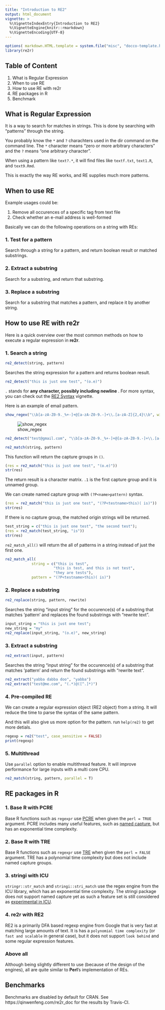 ```yaml
---
title: "Introduction to RE2"
output: html_document
vignette: >
  %\VignetteIndexEntry{Introduction to RE2}
  %\VignetteEngine{knitr::rmarkdown}
  %\VignetteEncoding{UTF-8}
---
```


```r
options( markdown.HTML.template = system.file("misc", "docco-template.html", package = "knitr"))
library(re2r)
```

## Table of Content

1. What is Regular Expression
2. When to use RE
3. How to use RE with re2r
4. RE packages in R
5. Benchmark

## What is Regular Expression

It is a way to search for matches in strings. This is done by searching with "patterns" through the string.

You probably know the `*` and `?` charachters used in the dir command on the command line. The `*` character means "zero or more arbitrary characters" and the `?` means "one arbitrary character". 

When using a pattern like `text?.*`, it will find files like `textf.txt`, `text1.R`, and `text9.Rmd`.

This is exactly the way RE works, and RE supplies much more patterns.

## When to use RE

Example usages could be:

1. Remove all occurences of a specific tag from text file
2. Check whether an e-mail address is well-formed

Basically we can do the following operations on a string with REs:

### 1. Test for a pattern

Search through a string for a pattern, and return boolean result or matched substrings.

### 2. Extract a substring

Search for a substring, and return that substring.

### 3. Replace a substring

Search for a substring that matches a pattern, and replace it by another string.

## How to use RE with re2r

Here is a quick overview over the most common methods on how to execute a regular expression in **re2r**.

### 1. Search a string

```r
re2_detect(string, pattern)
```

Searches the string expression for a pattern and returns boolean result.

```r
re2_detect("this is just one test", "(o.e)")
```

`.` stands for **any character, possibly including newline** . For more syntax, you can check out the [RE2 Syntax](./re2r-syntax.html) vignette.

Here is an example of email pattern.

```r
show_regex("\\b[a-zA-Z0-9._%+-]+@[a-zA-Z0-9.-]+\\.[a-zA-Z]{2,4}\\b", width = 670, height = 280)
```

![show_regex](https://cdn.rawgit.com/qinwf/re2r/479fbaffa3ca800721abb42de29e388439b4fdd6/email.png)

```r
re2_detect("test@gmail.com", "\\b[a-zA-Z0-9._%+-]+@[a-zA-Z0-9.-]+\\.[a-zA-Z]{2,4}\\b")
```


```r
re2_match(string, pattern)
```

This function will return the capture groups in `()`.

```r
(res = re2_match("this is just one test", "(o.e)"))
str(res)
```

The return result is a character matrix. `.1` is the first capture group and it is unnamed group.

We can create named capture group with `(?P<name>pattern)` syntax.

```r
(res = re2_match("this is just one test", "(?P<testname>this)( is)"))
str(res)
```

If there is no capture group, the matched origin strings will be returned.

```r
test_string = c("this is just one test", "the second test");
(res = re2_match(test_string, "is"))
str(res)
```

`re2_match_all()` will return the all of patterns in a string instead of just the first one.

```r
re2_match_all(
            string = c("this is test", 
                      "this is test, and this is not test", 
                      "they are tests"), 
            pattern = "(?P<testname>this)( is)")
```

### 2. Replace a substring

```r
re2_replace(string, pattern, rewrite)
```

Searches the string "input string" for the occurence(s) of a substring that matches 'pattern' and replaces the found substrings with "rewrite text".

```r
input_string = "this is just one test";
new_string = "my"
re2_replace(input_string, "(o.e)", new_string)
```

### 3. Extract a substring

```r
re2_extract(input, pattern)
```

Searches the string "input string" for the occurence(s) of a substring that matches 'pattern' and return the found substrings with "rewrite text".

```r
re2_extract("yabba dabba doo", "yabba")
re2_extract("test@me.com", "(.*)@([^.]*)")
```

### 4. Pre-compiled RE

We can create a regular expression object (RE2 object) from a string. It will reduce the time to parse the syntax of the same pattern. 

And this will also give us more option for the pattern. run `help(re2)` to get more detials.

```r
regexp = re2("test", case_sensitive = FALSE)
print(regexp)
```


### 5. Multithread

Use `parallel` option to enable multithread feature. It will improve performance for large inputs with a multi core CPU.

```r
re2_match(string, pattern, parallel = T)
```

## RE packages in R

### 1. Base R with **PCRE**

Base R functions such as `regexpr` use [PCRE](http://www.pcre.org/) when given the `perl = TRUE` argument. PCRE includes many useful features, such as [named capture](https://github.com/tdhock/regex-tutorial#motivation-for-using-named-capture-regular-expressions-5-minutes), but has an exponential time complexity.

### 2. Base R with **TRE**

Base R functions such as `regexpr` use [TRE](https://github.com/laurikari/tre) when given the `perl = FALSE` argument. TRE has a polynomial time complexity but does not include named capture groups.

### 3. **stringi** with **ICU**

`stringr::str_match` and `stringi::stri_match` use the regex engine from the ICU library, which has an exponential time complexity. The stringi package does not support named capture yet as such a feature set is still considered as [experimental in ICU](https://github.com/hadley/stringr/pull/16).

### 4. **re2r** with **RE2**

RE2 is a primarily DFA based regexp engine from Google that is very fast at matching large amounts of text. It is has a `polynomial time complexity` (or `fast and scalable` in general case), but it does not support `look behind` and some regular expression features.

### Above all

Although being slightly different to use (because of the design of the engines), all are quite similar to **Perl**'s implementation of REs. 

## Benchmarks

Benchmarks are disabled by default for CRAN. See https://qinwenfeng.com/re2r_doc for the results by Travis-CI.
